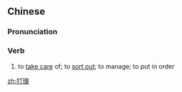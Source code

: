 ==Chinese==
{{zh-forms}}

===Pronunciation===
{{zh-pron
|m=dǎlǐ
|c=daa2 lei5
|cat=v
}}

===Verb===
{{zh-verb}}

# to [[take care]] of; to [[sort out]]; to manage; to put in order

[[zh:打理]]